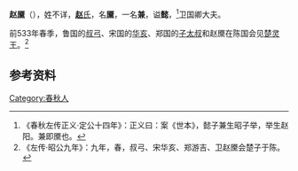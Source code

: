 {{Infobox 先秦人物
|image       = 
|surname     = 
|名= 黡
|氏= [[赵氏_(卫国)|赵]]
|zi          = 
|hao         = 
|官位= 卫国卿大夫
|别名= 兼
|nickzi      = 
|谥号= 懿
|国家= [[卫国|卫国]]
|名称= 赵黡
|hometown    = 
|birth       = 
|death       = 
|honor       = 
|honor2      = 
|spouse       = 
|太子= [[昭子举|昭子举]]
}}
'''赵黡'''（{{bd|？||？|catIdx=Z赵}}），姓不详，[[赵氏_(卫国)|'''赵'''氏]]，名'''黡'''，一名'''兼'''，谥'''懿'''，<ref>《春秋左传正义·定公十四年》：正义曰：案《世本》，懿子兼生昭子举，举生赵阳。兼即黡也。</ref>卫国卿大夫。

前533年春季，鲁国的[[叔弓|叔弓]]、宋国的[[华亥|华亥]]、郑国的[[子太叔|子太叔]]和赵黡在陈国会见[[楚灵王|楚灵王]]。<ref>《左传·昭公九年》：九年，春，叔弓、宋华亥、郑游吉、卫赵黡会楚子于陈。</ref>

== 参考资料 ==
{{reflist|2}}


[[Category:春秋人|Category:春秋人]]
